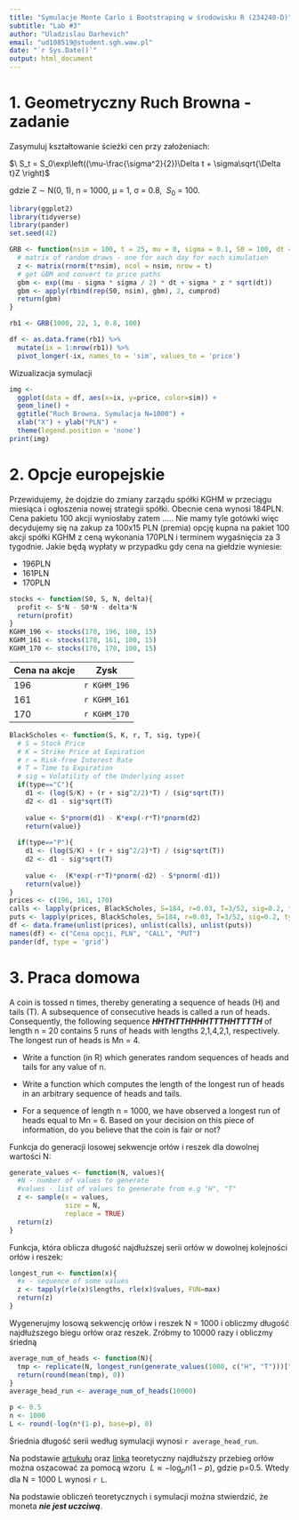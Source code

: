 ```yaml
---
title: "Symulacje Monte Carlo i Bootstraping w środowisku R (234240-D)"
subtitle: "Lab #3"
author: "Uladzislau Darhevich"
email: "ud108519@student.sgh.waw.pl"
date: "`r Sys.Date()`"
output: html_document
---
```


# 1. Geometryczny Ruch Browna - zadanie

Zasymuluj kształtowanie ścieżki cen przy założeniach:

$\ S_t = S_0\exp\left((\mu-\frac{\sigma^2}{2})\Delta t + \sigma\sqrt{\Delta t}Z  \right)$

gdzie Z ∼ N(0, 1), n = 1000, µ = 1, σ = 0.8, $\ S_0$ = 100.
```r
library(ggplot2)
library(tidyverse)
library(pander)
set.seed(42)

GRB <- function(nsim = 100, t = 25, mu = 0, sigma = 0.1, S0 = 100, dt = 1./365) {
  # matrix of random draws - one for each day for each simulation
  z <- matrix(rnorm(t*nsim), ncol = nsim, nrow = t)  
  # get GBM and convert to price paths
  gbm <- exp((mu - sigma * sigma / 2) * dt + sigma * z * sqrt(dt))
  gbm <- apply(rbind(rep(S0, nsim), gbm), 2, cumprod)
  return(gbm)
}

rb1 <- GRB(1000, 22, 1, 0.8, 100)

df <- as.data.frame(rb1) %>%
  mutate(ix = 1:nrow(rb1)) %>%
  pivot_longer(-ix, names_to = 'sim', values_to = 'price')
```

Wizualizacja symulacji

```r
img <- 
  ggplot(data = df, aes(x=ix, y=price, color=sim)) +
  geom_line() +
  ggtitle("Ruch Browna. Symulacja N=1000") + 
  xlab("X") + ylab("PLN") + 
  theme(legend.position = 'none')
print(img)
```

# 2. Opcje europejskie

Przewidujemy, że dojdzie do zmiany zarządu spółki KGHM w przeciągu miesiąca i
ogłoszenia nowej strategii spółki. Obecnie cena wynosi 184PLN. Cena pakietu 100 akcji wyniosłaby zatem ..... Nie mamy tyle gotówki więc decydujemy się na zakup za 100x15 PLN (premia) opcję kupna na pakiet 100 akcji spółki KGHM z ceną wykonania 170PLN i terminem wygaśnięcia za 3 tygodnie. Jakie będą wypłaty w przypadku gdy cena na giełdzie wyniesie:

* 196PLN
* 161PLN
* 170PLN
```r
stocks <- function(S0, S, N, delta){
  profit <- S*N - S0*N - delta*N
  return(profit)
}
KGHM_196 <- stocks(170, 196, 100, 15)
KGHM_161 <- stocks(170, 161, 100, 15)
KGHM_170 <- stocks(170, 170, 100, 15)
```
|Cena na akcje |Zysk
--- | --- 
|196|`r KGHM_196`
|161|`r KGHM_161`
|170|`r KGHM_170`
```r
BlackScholes <- function(S, K, r, T, sig, type){
  # S = Stock Price
  # K = Strike Price at Expiration 
  # r = Risk-free Interest Rate
  # T = Time to Expiration
  # sig = Volatility of the Underlying asset
  if(type=="C"){
    d1 <- (log(S/K) + (r + sig^2/2)*T) / (sig*sqrt(T))
    d2 <- d1 - sig*sqrt(T)
    
    value <- S*pnorm(d1) - K*exp(-r*T)*pnorm(d2)
    return(value)}
  
  if(type=="P"){
    d1 <- (log(S/K) + (r + sig^2/2)*T) / (sig*sqrt(T))
    d2 <- d1 - sig*sqrt(T)
    
    value <-  (K*exp(-r*T)*pnorm(-d2) - S*pnorm(-d1))
    return(value)}
}
prices <- c(196, 161, 170)
calls <- lapply(prices, BlackScholes, S=184, r=0.03, T=3/52, sig=0.2, type="C")
puts <- lapply(prices, BlackScholes, S=184, r=0.03, T=3/52, sig=0.2, type="P")
df <- data.frame(unlist(prices), unlist(calls), unlist(puts))
names(df) <- c("Cena opcji, PLN", "CALL", "PUT")
pander(df, type = 'grid')
```

# 3. Praca domowa

A coin is tossed n times, thereby generating a sequence of heads (H) and tails (T). A subsequence of consecutive heads is called a run of heads. Consequently, the following sequence ***HHTHTTHHHHTTTHHTTTTH*** of length n = 20 contains 5 runs of heads with lengths 2,1,4,2,1, respectively. The longest run of heads is Mn = 4.  

* Write a function (in R) which generates random sequences of heads and tails for any value of n.  

* Write a function which computes the length of the longest run of heads in an arbitrary sequence of heads and tails.  

* For a sequence of length n = 1000, we have observed a longest run of heads equal to Mn = 6. Based on your decision on this piece of information, do you believe that the coin is fair or not?  

Funkcja do generacji losowej sekwencje orłów i reszek dla dowolnej wartości N:

```r
generate_values <- function(N, values){
  #N - number of values to generate
  #values - list of values to geenerate from e.g "H", "T"
  z <- sample(x = values, 
              size = N,
              replace = TRUE)
  return(z)
}
```

Funkcja, która oblicza długość najdłuższej serii  orłów w dowolnej kolejności orłów i reszek:

```r
longest_run <- function(x){
  #x - sequence of some values
  z <- tapply(rle(x)$lengths, rle(x)$values, FUN=max)
  return(z)
}
```

Wygenerujmy losową sekwencję orłów i reszek N = 1000 i obliczmy długość najdłuższego biegu orłów oraz reszek. Zróbmy to 10000 razy i obliczmy śriedną

```r
average_num_of_heads <- function(N){
  tmp <- replicate(N, longest_run(generate_values(1000, c("H", "T")))["H"], simplify=TRUE)
  return(round(mean(tmp), 0))
}
average_head_run <- average_num_of_heads(10000)

p <- 0.5
n <- 1000
L <- round(-log(n*(1-p), base=p), 0)
```

Śriednia długość serii według symulacji wynosi `r average_head_run`.

Na podstawie [artukułu](https://alexamarioarei.github.io/Research/docs/LongestHrunReview.pdf) oraz [linka](https://math.stackexchange.com/questions/1409372/what-is-the-expected-length-of-the-largest-run-of-heads-if-we-make-1-000-flips) teoretyczny najdłuższy przebieg orłów można oszacować za pomocą wzoru $\ L \approx -\log _p n(1-p)$, gdzie p=0.5. Wtedy dla N = 1000 L wynosi `r L`.

Na podstawie obliczeń teoretycznych i symulacji można stwierdzić, że moneta ***nie jest uczciwą***.
